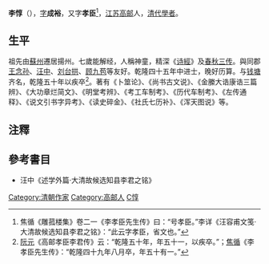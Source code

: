 '''李惇'''（{{bd|1734年||1784年||catIdx=L李}}），[[表字|字]]'''成裕'''，又字'''孝臣'''<ref>焦循《雕菰楼集》卷二一《李孝臣先生传》曰：“号孝臣。”李详《汪容甫文笺·大清故候选知县李君之铭》：“此云字孝臣，省文也。”</ref>，[[江苏|江苏]][[高邮|高邮]]人，[[清代|清代]][[學者|學者]]。
==生平==
祖先由[[蘇州|蘇州]]遷居揚州。七歲能解经，人稱神童，精深《[[诗經|诗經]]》及[[春秋三传|春秋三传]]。與同郡[[王念孙|王念孙]]、[[汪中|汪中]]、[[刘台拱|刘台拱]]、[[顾九苞|顾九苞]]等友好。乾隆四十五年中进士，晚好历算。与[[錢塘_(乾隆進士)|钱塘]]齐名，乾隆五十年以疾卒<ref>[[阮元|阮元]]《高邮孝臣李君传》云：“乾隆五十年，年五十一，以疾卒。”；[[焦循|焦循]]《李孝臣先生传》：“乾隆四十九年八月卒，年五十有一。”</ref>。著有《卜筮论》、《尚书古文说》、《金縢大诰康诰三篇辨》、《大功章烂简文》、《明堂考辨》、《考工车制考》、《历代车制考》、《左传通释》、《说文引书字异考》、《读史碎金》、《社氏七历补》、《浑天图说》等。

==注釋==
{{reflist}}

==參考書目==
* 汪中《述学外篇·大清故候选知县李君之铭》

{{乾隆四十五年庚子恩科殿試金榜}}
{{DEFAULTSORT:Li李}}
[[Category:清朝作家|Category:清朝作家]]
[[Category:高邮人|Category:高邮人]]
[[Category:李姓|C惇]]